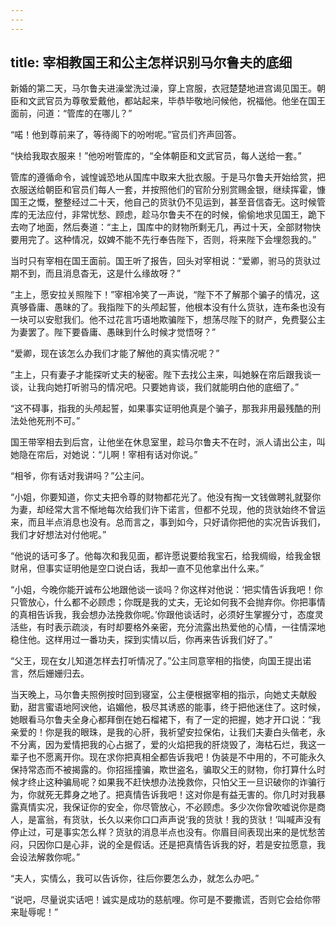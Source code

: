 ```yaml
---
---
---
```

title: 宰相教国王和公主怎样识别马尔鲁夫的底细
---




新婚的第二天，马尔鲁夫进澡堂洗过澡，穿上宫服，衣冠楚楚地进宫谒见国王。朝臣和文武官员为尊敬爱戴他，都站起来，毕恭毕敬地问候他，祝福他。他坐在国王面前，问道：“管库的在哪儿？”

“喏！他到尊前来了，等待阁下的吩咐呢。”官员们齐声回答。

“快给我取衣服来！”他吩咐管库的，“全体朝臣和文武官员，每人送给一套。”

管库的遵循命令，诚惶诚恐地从国库中取来大批衣服。于是马尔鲁夫开始给赏，把衣服送给朝臣和官员们每人一套，并按照他们的官阶分别赏赐金银，继续挥霍，慷国王之慨，整整经过二十天，他自己的货驮仍不见运到，甚至音信杳无。这时候管库的无法应付，非常忧愁、顾虑，趁马尔鲁夫不在的时候，偷偷地求见国王，跪下去吻了地面，然后奏道：“主上，国库中的财物所剩无几，再过十天，全部财物快要用完了。这种情况，奴婢不能不先行奉告陛下，否则，将来陛下会埋怨我的。”

当时只有宰相在国王面前。国王听了报告，回头对宰相说：“爱卿，驸马的货驮过期不到，而且消息杳无，这是什么缘故呀？”

“主上，愿安拉关照陛下！”宰相冷笑了一声说，“陛下不了解那个骗子的情况，这真够昏庸、愚昧的了。我指陛下的头颅起誓，他根本没有什么货驮，连布条也没有一块可以安慰我们。他不过花言巧语地欺骗陛下，想荡尽陛下的财产，免费娶公主为妻罢了。陛下要昏庸、愚昧到什么时候才觉悟呀？”

“爱卿，现在该怎么办我们才能了解他的真实情况呢？”

“主上，只有妻子才能探听丈夫的秘密。陛下去找公主来，叫她躲在帘后跟我谈一谈，让我向她打听驸马的情况吧。只要她肯谈，我们就能明白他的底细了。”

“这不碍事，指我的头颅起誓，如果事实证明他真是个骗子，那我非用最残酷的刑法处他死刑不可。”

国王带宰相去到后宫，让他坐在休息室里，趁马尔鲁夫不在时，派人请出公主，叫她隐在帘后，对她说：“儿啊！宰相有话对你说。”

“相爷，你有话对我讲吗？”公主问。

“小姐，你要知道，你丈夫把令尊的财物都花光了。他没有掏一文钱做聘礼就娶你为妻，却经常大言不惭地每次给我们许下诺言，但都不兑现，他的货驮始终不曾运来，而且半点消息也没有。总而言之，事到如今，只好请你把他的实况告诉我们，我们才好想法对付他呢。”

“他说的话可多了。他每次和我见面，都许愿说要给我宝石，给我绸缎，给我金银财帛，但事实证明他是空口说白话，我却一直不见他拿出什么来。”

“小姐，今晚你能开诚布公地跟他谈一谈吗？你这样对他说：‘把实情告诉我吧！你只管放心，什么都不必顾虑；你既是我的丈夫，无论如何我不会抛弃你。你把事情的真相告诉我，我会想办法挽救你呢。’你跟他谈话时，必须好生掌握分寸，态度灵活些，有时表示疏淡，有时却要格外亲密，充分流露出热爱他的心情，一往情深地稳住他。这样用过一番功夫，探到实情以后，你再来告诉我们好了。”

“父王，现在女儿知道怎样去打听情况了。”公主同意宰相的指使，向国王提出诺言，然后姗姗归去。

当天晚上，马尔鲁夫照例按时回到寝室，公主便根据宰相的指示，向她丈夫献殷勤，甜言蜜语地阿谀他，谄媚他，极尽其诱惑的能事，终于把他迷住了。这时候，她眼看马尔鲁夫全身心都拜倒在她石榴裙下，有了一定的把握，她才开口说：“我亲爱的！你是我的眼珠，是我的心肝，我祈望安拉保佑，让我们夫妻白头偕老，永不分离，因为爱情把我的心占据了，爱的火焰把我的肝烧毁了，海枯石烂，我这一辈子也不愿离开你。现在求你把真相全都告诉我吧！伪装是不中用的，不可能永久保持常态而不被揭露的。你招摇撞骗，欺世盗名，骗取父王的财物，你打算什么时候才终止这种骗局呢？如果我不赶快想办法挽救你，只怕父王一旦识破你的诈骗行为，你就死无葬身之地了。把真情告诉我吧！这对你是有益无害的。你几时对我暴露真情实况，我保证你的安全，你尽管放心，不必顾虑。多少次你曾吹嘘说你是商人，是富翁，有货驮，长久以来你口口声声说‘我的货驮！我的货驮！’叫喊声没有停止过，可是事实怎么样？货驮的消息半点也没有。你眉目间表现出来的是忧愁苦闷，只因你口是心非，说的全是假话。还是把真情告诉我的好，若是安拉愿意，我会设法解救你呢。”

“夫人，实情么，我可以告诉你，往后你要怎么办，就怎么办吧。”

“说吧，尽量说实话吧！诚实是成功的慈航哩。你可是不要撒谎，否则它会给你带来耻辱呢！”
